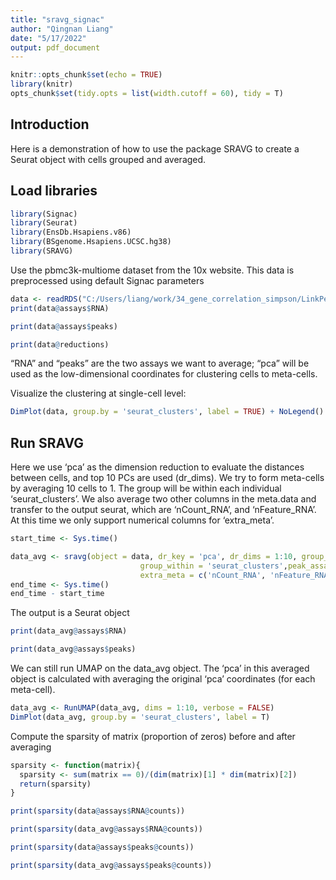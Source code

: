 ```yaml
---
title: "sravg_signac"
author: "Qingnan Liang"
date: "5/17/2022"
output: pdf_document
---
```


```r
knitr::opts_chunk$set(echo = TRUE)
library(knitr)
opts_chunk$set(tidy.opts = list(width.cutoff = 60), tidy = T)
```

## Introduction

Here is a demonstration of how to use the package SRAVG to create a Seurat object with cells grouped and averaged.

## Load libraries

```r
library(Signac)
library(Seurat)
library(EnsDb.Hsapiens.v86)
library(BSgenome.Hsapiens.UCSC.hg38)
library(SRAVG)

```
Use the pbmc3k-multiome dataset from the 10x website.
This data is preprocessed using default Signac parameters
```r
data <- readRDS("C:/Users/liang/work/34_gene_correlation_simpson/LinkPeak/pbmc3k.rds")
print(data@assays$RNA)

```
```r
print(data@assays$peaks)

```
```r
print(data@reductions)

```
"RNA" and "peaks" are the two assays we want to average; "pca" will be used as the low-dimensional coordinates for clustering cells to meta-cells.

Visualize the clustering at single-cell level:
```r
DimPlot(data, group.by = 'seurat_clusters', label = TRUE) + NoLegend()
```

## Run SRAVG
Here we use 'pca' as the dimension reduction to evaluate the distances between cells, and top 10 PCs are used (dr_dims). We try to form meta-cells by averaging 10 cells to 1. The group will be within each individual 'seurat_clusters'. We also average two other columns in the meta.data and transfer to the output seurat, which are 'nCount_RNA', and 'nFeature_RNA'. At this time we only support numerical columns for 'extra_meta'.
```r
start_time <- Sys.time()

data_avg <- sravg(object = data, dr_key = 'pca', dr_dims = 1:10, group_size = 10,
                             group_within = 'seurat_clusters',peak_assay = "peaks", peak_slot = "data",
                             extra_meta = c('nCount_RNA', 'nFeature_RNA', 'nCount_ATAC', 'nFeature_ATAC'))
end_time <- Sys.time()
end_time - start_time
```
The output is a Seurat object

```r
print(data_avg@assays$RNA)
```

```r
print(data_avg@assays$peaks)
```
We can still run UMAP on the data_avg object. The 'pca' in this averaged object is calculated with averaging the original 'pca' coordinates (for each meta-cell). 

```r
data_avg <- RunUMAP(data_avg, dims = 1:10, verbose = FALSE)
DimPlot(data_avg, group.by = 'seurat_clusters', label = T)
```
Compute the sparsity of matrix (proportion of zeros) before and after averaging

```r
sparsity <- function(matrix){
  sparsity <- sum(matrix == 0)/(dim(matrix)[1] * dim(matrix)[2])
  return(sparsity)
}

print(sparsity(data@assays$RNA@counts))

print(sparsity(data_avg@assays$RNA@counts))
```

```r
print(sparsity(data@assays$peaks@counts))

print(sparsity(data_avg@assays$peaks@counts))

```
